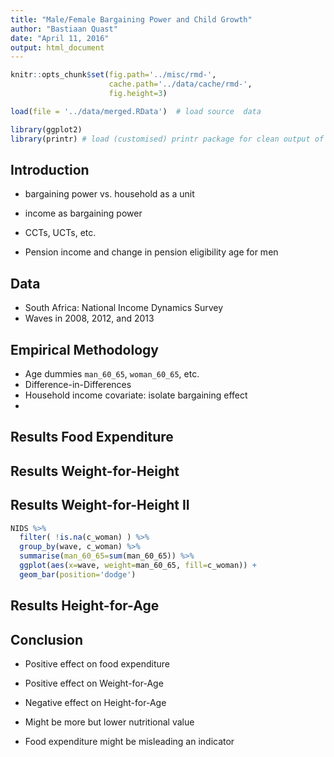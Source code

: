 ```yaml
---
title: "Male/Female Bargaining Power and Child Growth"
author: "Bastiaan Quast"
date: "April 11, 2016"
output: html_document
---
```


```r
knitr::opts_chunk$set(fig.path='../misc/rmd-',
                      cache.path='../data/cache/rmd-',
                      fig.height=3)

load(file = '../data/merged.RData')  # load source  data

library(ggplot2)
library(printr) # load (customised) printr package for clean output of lm()

```

## Introduction

* bargaining power vs. household as a unit
* income as bargaining power
* CCTs, UCTs, etc.

* Pension income and change in pension eligibility age for men


## Data

* South Africa: National Income Dynamics Survey
* Waves in 2008, 2012, and 2013


## Empirical Methodology

* Age dummies `man_60_65`, `woman_60_65`, etc.
* Difference-in-Differences
* Household income covariate: isolate bargaining effect
* 

## Results Food Expenditure


## Results Weight-for-Height

## Results Weight-for-Height II

```r
NIDS %>%
  filter( !is.na(c_woman) ) %>%
  group_by(wave, c_woman) %>%
  summarise(man_60_65=sum(man_60_65)) %>%
  ggplot(aes(x=wave, weight=man_60_65, fill=c_woman)) + 
  geom_bar(position='dodge')
```

## Results Height-for-Age

## Conclusion

* Positive effect on food expenditure
* Positive effect on Weight-for-Age
* Negative effect on Height-for-Age

* Might be more but lower nutritional value

* Food expenditure might be misleading an indicator

